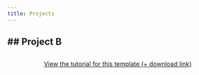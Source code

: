 ```yaml
---
title: Projects
---
```


## Project B
----



```{=html}
<div  style="margin: 30px; text-align: center;">
<a class="btn btn-primary" href="" role="button" target="_blank" style="padding: 15px 30px;">View the tutorial for this template (+ download link)</a>
</div>
```
